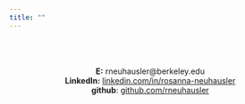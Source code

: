 ```yaml
---
title: ""
---
```


<p style="text-align:center">
<br>
<br>
<br>
<strong>E:</strong> rneuhausler@berkeley.edu <br>
<strong>LinkedIn:</strong> <a href="https://www.linkedin.com/in/rosanna-neuhausler/">linkedin.com/in/rosanna-neuhausler</a> <br>
<strong>github</strong>: <a href="https://github.com/rneuhausler">github.com/rneuhausler</a><br>
</p>